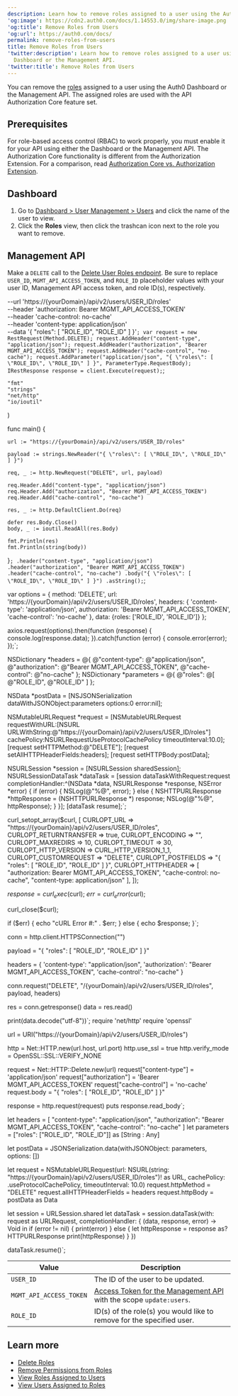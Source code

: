 ```yaml
---
description: Learn how to remove roles assigned to a user using the Auth0 Dashboard or the Management API.
'og:image': https://cdn2.auth0.com/docs/1.14553.0/img/share-image.png
'og:title': Remove Roles from Users
'og:url': https://auth0.com/docs/
permalink: remove-roles-from-users
title: Remove Roles from Users
'twitter:description': Learn how to remove roles assigned to a user using the Auth0
  Dashboard or the Management API.
'twitter:title': Remove Roles from Users
---
```


You can remove the [roles](/docs/manage-users/access-control/rbac) assigned to a user using the <Tooltip tip="Auth0 Dashboard: Auth0's main product to configure your services." cta="View Glossary" href="/docs/glossary?term=Auth0+Dashboard">Auth0 Dashboard</Tooltip> or the <Tooltip tip="Auth0 Dashboard: Auth0's main product to configure your services." cta="View Glossary" href="/docs/glossary?term=Management+API">Management API</Tooltip>. The assigned roles are used with the API Authorization Core feature set.

## Prerequisites

For role-based access control (RBAC) to work properly, you must enable it for your API using either the Dashboard or the Management API. The Authorization Core functionality is different from the Authorization Extension. For a comparison, read [Authorization Core vs. Authorization Extension](/docs/manage-users/access-control/authorization-core-vs-authorization-extension).

## Dashboard

1. Go to [Dashboard > User Management > Users](https://manage.auth0.com/#/users) and click the name of the user to view.
2. Click the **Roles** view, then click the trashcan icon next to the role you want to remove.

## Management API

Make a `DELETE` call to the [Delete User Roles endpoint](https://auth0.com/docs/api/management/v2#!/Users/delete_user_roles). Be sure to replace `USER_ID`, `MGMT_API_ACCESS_TOKEN`, and `ROLE_ID` placeholder values with your user ID, Management API <Tooltip tip="Access Token: Authorization credential, in the form of an opaque string or JWT, used to access an API." cta="View Glossary" href="/docs/glossary?term=access+token">access token</Tooltip>, and role ID(s), respectively.

  --url 'https://{yourDomain}/api/v2/users/USER_ID/roles' \
  --header 'authorization: Bearer MGMT_API_ACCESS_TOKEN' \
  --header 'cache-control: no-cache' \
  --header 'content-type: application/json' \
  --data '{ "roles": [ "ROLE_ID", "ROLE_ID" ] }'`;
var request = new RestRequest(Method.DELETE);
request.AddHeader("content-type", "application/json");
request.AddHeader("authorization", "Bearer MGMT_API_ACCESS_TOKEN");
request.AddHeader("cache-control", "no-cache");
request.AddParameter("application/json", "{ \"roles\": [ \"ROLE_ID\", \"ROLE_ID\" ] }", ParameterType.RequestBody);
IRestResponse response = client.Execute(request);`;

	"fmt"
	"strings"
	"net/http"
	"io/ioutil"
)

func main() {

	url := "https://{yourDomain}/api/v2/users/USER_ID/roles"

	payload := strings.NewReader("{ \"roles\": [ \"ROLE_ID\", \"ROLE_ID\" ] }")

	req, _ := http.NewRequest("DELETE", url, payload)

	req.Header.Add("content-type", "application/json")
	req.Header.Add("authorization", "Bearer MGMT_API_ACCESS_TOKEN")
	req.Header.Add("cache-control", "no-cache")

	res, _ := http.DefaultClient.Do(req)

	defer res.Body.Close()
	body, _ := ioutil.ReadAll(res.Body)

	fmt.Println(res)
	fmt.Println(string(body))

}`;
  .header("content-type", "application/json")
  .header("authorization", "Bearer MGMT_API_ACCESS_TOKEN")
  .header("cache-control", "no-cache")
  .body("{ \"roles\": [ \"ROLE_ID\", \"ROLE_ID\" ] }")
  .asString();`;

var options = {
  method: 'DELETE',
  url: 'https://{yourDomain}/api/v2/users/USER_ID/roles',
  headers: {
    'content-type': 'application/json',
    authorization: 'Bearer MGMT_API_ACCESS_TOKEN',
    'cache-control': 'no-cache'
  },
  data: {roles: ['ROLE_ID', 'ROLE_ID']}
};

axios.request(options).then(function (response) {
  console.log(response.data);
}).catch(function (error) {
  console.error(error);
});`;

NSDictionary *headers = @{ @"content-type": @"application/json",
                           @"authorization": @"Bearer MGMT_API_ACCESS_TOKEN",
                           @"cache-control": @"no-cache" };
NSDictionary *parameters = @{ @"roles": @[ @"ROLE_ID", @"ROLE_ID" ] };

NSData *postData = [NSJSONSerialization dataWithJSONObject:parameters options:0 error:nil];

NSMutableURLRequest *request = [NSMutableURLRequest requestWithURL:[NSURL URLWithString:@"https://{yourDomain}/api/v2/users/USER_ID/roles"]
                                                       cachePolicy:NSURLRequestUseProtocolCachePolicy
                                                   timeoutInterval:10.0];
[request setHTTPMethod:@"DELETE"];
[request setAllHTTPHeaderFields:headers];
[request setHTTPBody:postData];

NSURLSession *session = [NSURLSession sharedSession];
NSURLSessionDataTask *dataTask = [session dataTaskWithRequest:request
                                            completionHandler:^(NSData *data, NSURLResponse *response, NSError *error) {
                                                if (error) {
                                                    NSLog(@"%@", error);
                                                } else {
                                                    NSHTTPURLResponse *httpResponse = (NSHTTPURLResponse *) response;
                                                    NSLog(@"%@", httpResponse);
                                                }
                                            }];
[dataTask resume];`;

curl_setopt_array($curl, [
  CURLOPT_URL => "https://{yourDomain}/api/v2/users/USER_ID/roles",
  CURLOPT_RETURNTRANSFER => true,
  CURLOPT_ENCODING => "",
  CURLOPT_MAXREDIRS => 10,
  CURLOPT_TIMEOUT => 30,
  CURLOPT_HTTP_VERSION => CURL_HTTP_VERSION_1_1,
  CURLOPT_CUSTOMREQUEST => "DELETE",
  CURLOPT_POSTFIELDS => "{ \"roles\": [ \"ROLE_ID\", \"ROLE_ID\" ] }",
  CURLOPT_HTTPHEADER => [
    "authorization: Bearer MGMT_API_ACCESS_TOKEN",
    "cache-control: no-cache",
    "content-type: application/json"
  ],
]);

$response = curl_exec($curl);
$err = curl_error($curl);

curl_close($curl);

if ($err) {
  echo "cURL Error #:" . $err;
} else {
  echo $response;
}`;

conn = http.client.HTTPSConnection("")

payload = "{ \"roles\": [ \"ROLE_ID\", \"ROLE_ID\" ] }"

headers = {
    'content-type': "application/json",
    'authorization': "Bearer MGMT_API_ACCESS_TOKEN",
    'cache-control': "no-cache"
    }

conn.request("DELETE", "/{yourDomain}/api/v2/users/USER_ID/roles", payload, headers)

res = conn.getresponse()
data = res.read()

print(data.decode("utf-8"))`;
require 'net/http'
require 'openssl'

url = URI("https://{yourDomain}/api/v2/users/USER_ID/roles")

http = Net::HTTP.new(url.host, url.port)
http.use_ssl = true
http.verify_mode = OpenSSL::SSL::VERIFY_NONE

request = Net::HTTP::Delete.new(url)
request["content-type"] = 'application/json'
request["authorization"] = 'Bearer MGMT_API_ACCESS_TOKEN'
request["cache-control"] = 'no-cache'
request.body = "{ \"roles\": [ \"ROLE_ID\", \"ROLE_ID\" ] }"

response = http.request(request)
puts response.read_body`;

let headers = [
  "content-type": "application/json",
  "authorization": "Bearer MGMT_API_ACCESS_TOKEN",
  "cache-control": "no-cache"
]
let parameters = ["roles": ["ROLE_ID", "ROLE_ID"]] as [String : Any]

let postData = JSONSerialization.data(withJSONObject: parameters, options: [])

let request = NSMutableURLRequest(url: NSURL(string: "https://{yourDomain}/api/v2/users/USER_ID/roles")! as URL,
                                        cachePolicy: .useProtocolCachePolicy,
                                    timeoutInterval: 10.0)
request.httpMethod = "DELETE"
request.allHTTPHeaderFields = headers
request.httpBody = postData as Data

let session = URLSession.shared
let dataTask = session.dataTask(with: request as URLRequest, completionHandler: { (data, response, error) -> Void in
  if (error != nil) {
    print(error)
  } else {
    let httpResponse = response as? HTTPURLResponse
    print(httpResponse)
  }
})

dataTask.resume()`;

<CodeGroup>
<AuthCodeBlock children={codeExample1} language="bash" filename="cURL" />
<AuthCodeBlock children={codeExample2} language="csharp" filename="C#" />
<AuthCodeBlock children={codeExample3} language="go" filename="Go" />
<AuthCodeBlock children={codeExample4} language="java" filename="Java" />
<AuthCodeBlock children={codeExample5} language="javascript" filename="Node.JS" />
<AuthCodeBlock children={codeExample6} language="obj-c" filename="Obj-C" />
<AuthCodeBlock children={codeExample7} language="php" filename="PHP" />
<AuthCodeBlock children={codeExample8} language="python" filename="Python" />
<AuthCodeBlock children={codeExample9} language="ruby" filename="Ruby" />
<AuthCodeBlock children={codeExample10} language="swift" filename="Swift" />
</CodeGroup>

| Value | Description |
| --- | --- |
| `USER_ID` | Τhe ID of the user to be updated. |
| `MGMT_API_ACCESS_TOKEN` | [Access Token for the Management API](https://auth0.com/docs/api/management/v2/tokens) with the scope `update:users`. |
| `ROLE_ID` | ID(s) of the role(s) you would like to remove for the specified user. |

## Learn more

* [Delete Roles](/docs/manage-users/access-control/configure-core-rbac/roles/delete-roles)
* [Remove Permissions from Roles](/docs/manage-users/access-control/configure-core-rbac/roles/remove-permissions-from-roles)
* [View Roles Assigned to Users](/docs/manage-users/access-control/configure-core-rbac/rbac-users/view-user-roles)
* [View Users Assigned to Roles](/docs/manage-users/access-control/configure-core-rbac/roles/view-users-assigned-to-roles)